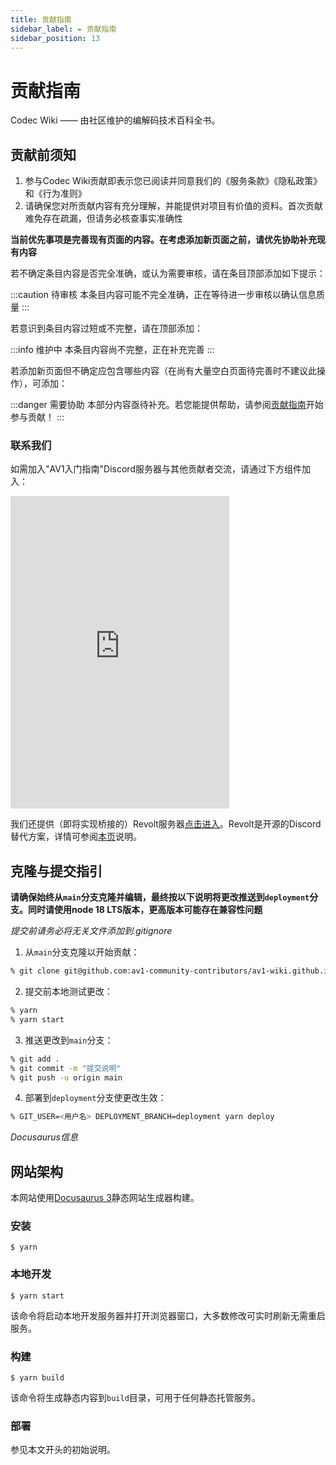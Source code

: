 ```yaml
---
title: 贡献指南
sidebar_label: ✒️ 贡献指南
sidebar_position: 13
---
```


# 贡献指南

Codec Wiki —— 由社区维护的编解码技术百科全书。

## 贡献前须知

1. 参与Codec Wiki贡献即表示您已阅读并同意我们的《服务条款》《隐私政策》和《行为准则》
2. 请确保您对所贡献内容有充分理解，并能提供对项目有价值的资料。首次贡献难免存在疏漏，但请务必核查事实准确性

**当前优先事项是完善现有页面的内容。在考虑添加新页面之前，请优先协助补充现有内容**

若不确定条目内容是否完全准确，或认为需要审核，请在条目顶部添加如下提示：

:::caution 待审核
本条目内容可能不完全准确，正在等待进一步审核以确认信息质量
:::

若意识到条目内容过短或不完整，请在顶部添加：

:::info 维护中
本条目内容尚不完整，正在补充完善
:::

若添加新页面但不确定应包含哪些内容（在尚有大量空白页面待完善时不建议此操作），可添加：

:::danger 需要协助
本部分内容亟待补充。若您能提供帮助，请参阅[贡献指南](/docs/contribution-guide)开始参与贡献！
:::

### 联系我们

如需加入"AV1入门指南"Discord服务器与其他贡献者交流，请通过下方组件加入：

<iframe src="https://discord.com/widget?id=1163724583472472138&theme=dark" width="350" height="500" allowtransparency="true" frameborder="0" sandbox="allow-popups allow-popups-to-escape-sandbox allow-same-origin allow-scripts"></iframe>

我们还提供（即将实现桥接的）Revolt服务器[点击进入](https://rvlt.gg/eSERRhSG)。Revolt是开源的Discord替代方案，详情可参阅[本页](https://github.com/revoltchat/legal/blob/master/About.mdx#communication-is-critical)说明。

## 克隆与提交指引
**请确保始终从`main`分支克隆并编辑，最终按以下说明将更改推送到`deployment`分支。同时请使用node 18 LTS版本，更高版本可能存在兼容性问题**

*提交前请务必将无关文件添加到.gitignore*

1. 从`main`分支克隆以开始贡献：
```bash
% git clone git@github.com:av1-community-contributors/av1-wiki.github.io.git -b main
```

2. 提交前本地测试更改：
```bash
% yarn
% yarn start
```

3. 推送更改到`main`分支：
```bash
% git add .
% git commit -m "提交说明"
% git push -u origin main
```

4. 部署到`deployment`分支使更改生效：
```bash
% GIT_USER=<用户名> DEPLOYMENT_BRANCH=deployment yarn deploy
```

*Docusaurus信息*
## 网站架构

本网站使用[Docusaurus 3](https://docusaurus.io/)静态网站生成器构建。

### 安装
```
$ yarn
```

### 本地开发
```
$ yarn start
```
该命令将启动本地开发服务器并打开浏览器窗口，大多数修改可实时刷新无需重启服务。

### 构建
```
$ yarn build
```
该命令将生成静态内容到`build`目录，可用于任何静态托管服务。

### 部署
参见本文开头的初始说明。